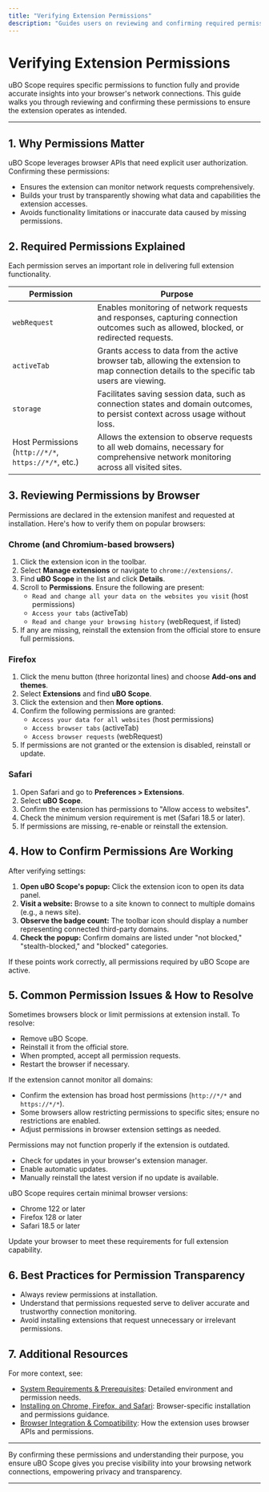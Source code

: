 ```yaml
---
title: "Verifying Extension Permissions"
description: "Guides users on reviewing and confirming required permissions for full extension functionality. Highlights why each permission is needed and ensures transparency for user trust."
---
```


# Verifying Extension Permissions

uBO Scope requires specific permissions to function fully and provide accurate insights into your browser's network connections. This guide walks you through reviewing and confirming these permissions to ensure the extension operates as intended.

---

## 1. Why Permissions Matter

uBO Scope leverages browser APIs that need explicit user authorization. Confirming these permissions:

- Ensures the extension can monitor network requests comprehensively.
- Builds your trust by transparently showing what data and capabilities the extension accesses.
- Avoids functionality limitations or inaccurate data caused by missing permissions.


## 2. Required Permissions Explained

Each permission serves an important role in delivering full extension functionality.

| Permission   | Purpose                                                                                                                                                   |
|--------------|-----------------------------------------------------------------------------------------------------------------------------------------------------------|
| `webRequest` | Enables monitoring of network requests and responses, capturing connection outcomes such as allowed, blocked, or redirected requests.                    |
| `activeTab`  | Grants access to data from the active browser tab, allowing the extension to map connection details to the specific tab users are viewing.                |
| `storage`   | Facilitates saving session data, such as connection states and domain outcomes, to persist context across usage without loss.                           |
| Host Permissions (`http://*/*`, `https://*/*`, etc.) | Allows the extension to observe requests to all web domains, necessary for comprehensive network monitoring across all visited sites.                      |


## 3. Reviewing Permissions by Browser

Permissions are declared in the extension manifest and requested at installation. Here's how to verify them on popular browsers:

### Chrome (and Chromium-based browsers)

1. Click the extension icon in the toolbar.
2. Select **Manage extensions** or navigate to `chrome://extensions/`.
3. Find **uBO Scope** in the list and click **Details**.
4. Scroll to **Permissions**. Ensure the following are present:
   - `Read and change all your data on the websites you visit` (host permissions)
   - `Access your tabs` (activeTab)
   - `Read and change your browsing history` (webRequest, if listed)
5. If any are missing, reinstall the extension from the official store to ensure full permissions.

### Firefox

1. Click the menu button (three horizontal lines) and choose **Add-ons and themes**.
2. Select **Extensions** and find **uBO Scope**.
3. Click the extension and then **More options**.
4. Confirm the following permissions are granted:
   - `Access your data for all websites` (host permissions)
   - `Access browser tabs` (activeTab)
   - `Access browser requests` (webRequest)
5. If permissions are not granted or the extension is disabled, reinstall or update.

### Safari

1. Open Safari and go to **Preferences > Extensions**.
2. Select **uBO Scope**.
3. Confirm the extension has permissions to "Allow access to websites".
4. Check the minimum version requirement is met (Safari 18.5 or later).
5. If permissions are missing, re-enable or reinstall the extension.

## 4. How to Confirm Permissions Are Working

After verifying settings:

1. **Open uBO Scope's popup:** Click the extension icon to open its data panel.
2. **Visit a website:** Browse to a site known to connect to multiple domains (e.g., a news site).
3. **Observe the badge count:** The toolbar icon should display a number representing connected third-party domains.
4. **Check the popup:** Confirm domains are listed under "not blocked," "stealth-blocked," and "blocked" categories.

If these points work correctly, all permissions required by uBO Scope are active.

## 5. Common Permission Issues & How to Resolve

<AccordionGroup title="Troubleshooting Permissions">
<Accordion title="Permission Not Granted at Install">
Sometimes browsers block or limit permissions at extension install. To resolve:

- Remove uBO Scope.
- Reinstall it from the official store.
- When prompted, accept all permission requests.
- Restart the browser if necessary.
</Accordion>

<Accordion title="Host Permissions Limited">
If the extension cannot monitor all domains:

- Confirm the extension has broad host permissions (`http://*/*` and `https://*/*`).
- Some browsers allow restricting permissions to specific sites; ensure no restrictions are enabled.
- Adjust permissions in browser extension settings as needed.
</Accordion>

<Accordion title="Expired or Outdated Extension Version">
Permissions may not function properly if the extension is outdated.

- Check for updates in your browser's extension manager.
- Enable automatic updates.
- Manually reinstall the latest version if no update is available.
</Accordion>

<Accordion title="Browser Version Compatibility">
uBO Scope requires certain minimal browser versions:

- Chrome 122 or later
- Firefox 128 or later
- Safari 18.5 or later

Update your browser to meet these requirements for full extension capability.
</Accordion>
</AccordionGroup>

## 6. Best Practices for Permission Transparency

- Always review permissions at installation.
- Understand that permissions requested serve to deliver accurate and trustworthy connection monitoring.
- Avoid installing extensions that request unnecessary or irrelevant permissions.

## 7. Additional Resources

For more context, see:

- [System Requirements & Prerequisites](/getting-started/installation-setup/prerequisites-requirements): Detailed environment and permission needs.
- [Installing on Chrome, Firefox, and Safari](/getting-started/installation-setup/installation-browser): Browser-specific installation and permissions guidance.
- [Browser Integration & Compatibility](/overview/architecture-overview/integration-points): How the extension uses browser APIs and permissions.

---

By confirming these permissions and understanding their purpose, you ensure uBO Scope gives you precise visibility into your browsing network connections, empowering privacy and transparency.


---